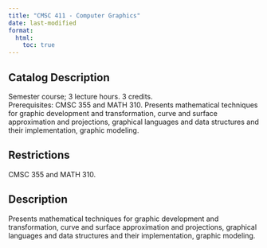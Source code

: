 ```yaml
---
title: "CMSC 411 - Computer Graphics"
date: last-modified
format:
  html:
    toc: true
---
```


## Catalog Description

Semester course; 3 lecture hours. 3 credits. Prerequisites: CMSC 355 and MATH 310. Presents mathematical techniques for graphic development and transformation, curve and surface approximation and projections, graphical languages and data structures and their implementation, graphic modeling.


## Restrictions
 
CMSC 355 and MATH 310.

## Description

Presents mathematical techniques for graphic development and transformation, curve and surface approximation and projections, graphical languages and data structures and their implementation, graphic modeling.


